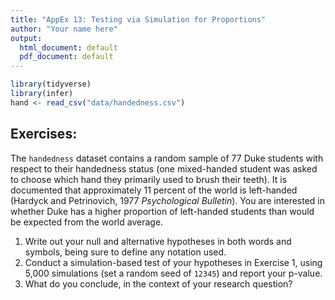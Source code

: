 ---
title: "AppEx 13: Testing via Simulation for Proportions"
author: "Your name here"
output:
  html_document: default
  pdf_document: default
---

```{r packages, echo=TRUE, message=FALSE, warning=FALSE}
library(tidyverse)
library(infer)
hand <- read_csv("data/handedness.csv")
```

## Exercises:

The `handedness` dataset contains a random sample of 77 Duke students with
respect to their handedness status (one mixed-handed student was asked to choose
which hand they primarily used to brush their teeth). It is documented that
approximately 11 percent of the world is left-handed (Hardyck and Petrinovich, 
1977 *Psychological Bulletin*). You are interested in whether Duke has a higher
proportion of left-handed students than would be expected from the world 
average.

1. Write out your null and alternative hypotheses in both words and symbols,
being sure to define any notation used.
2. Conduct a simulation-based test of your hypotheses in Exercise 1, using 5,000 
simulations (set a random seed of `12345`) and report your p-value.
3. What do you conclude, in the context of your research question?